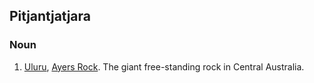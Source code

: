 {{also|Uluru}}
==Pitjantjatjara==

===Noun===
{{infl|pjt|sc=pjt-Latn|noun}}

# [[Uluru]], [[Ayers Rock]]. The giant free-standing rock in Central Australia.